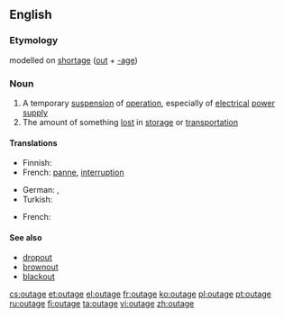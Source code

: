 {{wikipedia|dab=outage}}
==English==

===Etymology===
{{US}} modelled on [[shortage]] ([[out]] + [[-age]])

===Noun===
{{en-noun}}

# A temporary [[suspension]] of [[operation]], especially of [[electrical]] [[power]] [[supply]]
# The amount of something [[lost]] in [[storage]] or [[transportation]]

====Translations====
{{trans-top|suspension of operation}}
* Finnish: {{t-|fi|katkos}}
* French: [[panne]], [[interruption]]
{{trans-mid}}
* German: {{t|de|Ausfall|m}}, {{t|de|Stromausfall|m}}
* Turkish: {{t|tr|kesinti}}
{{trans-bottom}}
{{trans-top|amount lost in storage or transportation}}
* French: {{t-|fr|perte de marchandise}}
{{trans-mid}}
{{trans-bottom}}

====See also====
* [[dropout]]
* [[brownout]]
* [[blackout]]

[[cs:outage]]
[[et:outage]]
[[el:outage]]
[[fr:outage]]
[[ko:outage]]
[[pl:outage]]
[[pt:outage]]
[[ru:outage]]
[[fi:outage]]
[[ta:outage]]
[[vi:outage]]
[[zh:outage]]